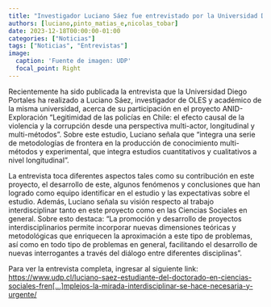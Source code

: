 ```yaml
---
title: "Investigador Luciano Sáez fue entrevistado por la Universidad Diego Portales"
authors: [luciano,pinto_matias_e,nicolas_tobar]
date: 2023-12-18T00:00:00-01:00
categories: ["Noticias"]
tags: ["Noticias", "Entrevistas"]
image:
  caption: 'Fuente de imagen: UDP'
  focal_point: Right
---
```


Recientemente ha sido publicada la entrevista que la Universidad Diego Portales ha realizado a Luciano Sáez, investigador de OLES y académico de la misma universidad, acerca de su participación en el proyecto ANID-Exploración “Legitimidad de las policías en Chile: el efecto causal de la violencia y la corrupción desde una perspectiva multi-actor, longitudinal y multi-métodos”. Sobre este estudio, Luciano señala que “integra una serie de metodologías de frontera en la producción de conocimiento multi-métodos y experimental, que integra estudios cuantitativos y cualitativos a nivel longitudinal”.

La entrevista toca diferentes aspectos tales como su contribución en este proyecto, el desarrollo de este, algunos fenómenos y conclusiones que han logrado como equipo identificar en el estudio y las expectativas sobre el estudio. Además, Luciano señala su visión respecto al trabajo interdisciplinar tanto en este proyecto como en las Ciencias Sociales en general. Sobre esto destaca: “La promoción y desarrollo de proyectos interdisciplinarios permite incorporar nuevas dimensiones teóricas y metodológicas que enriquecen la aproximación a este tipo de problemas, así como en todo tipo de problemas en general, facilitando el desarrollo de nuevas interrogantes a través del diálogo entre diferentes disciplinas”.

Para ver la entrevista completa, ingresar al siguiente link: [https://www.udp.cl/luciano-saez-estudiante-del-doctorado-en-ciencias-sociales-fren[…]mplejos-la-mirada-interdisciplinar-se-hace-necesaria-y-urgente/](https://www.udp.cl/luciano-saez-estudiante-del-doctorado-en-ciencias-sociales-fren[…]mplejos-la-mirada-interdisciplinar-se-hace-necesaria-y-urgente/)
